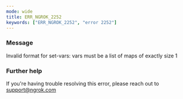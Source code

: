 ```yaml
---
mode: wide
title: ERR_NGROK_2252
keywords: ["ERR_NGROK_2252", "error 2252"]
---
```


### Message

Invalid format for set-vars: vars must be a list of maps of exactly size 1

### Further help

If you're having trouble resolving this error, please reach out to [support@ngrok.com](mailto:support@ngrok.com?subject=Help%20with%20ERR_NGROK_2252)
